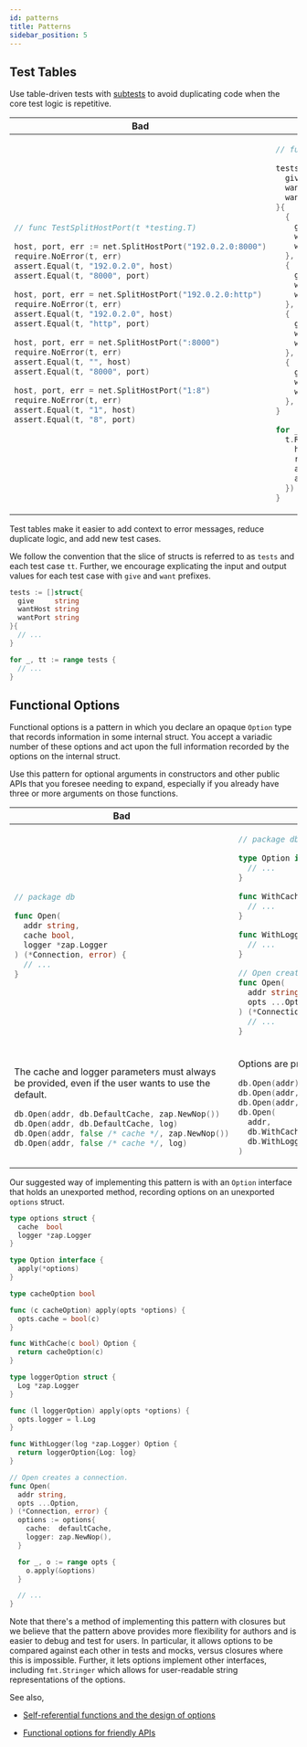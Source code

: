 ```yaml
---
id: patterns
title: Patterns
sidebar_position: 5
---
```


## Test Tables

Use table-driven tests with [subtests] to avoid duplicating code when the core
test logic is repetitive.

[subtests]: https://blog.golang.org/subtests

<table>
<thead><tr><th>Bad</th><th>Good</th></tr></thead>
<tbody>
<tr><td>

```go
// func TestSplitHostPort(t *testing.T)

host, port, err := net.SplitHostPort("192.0.2.0:8000")
require.NoError(t, err)
assert.Equal(t, "192.0.2.0", host)
assert.Equal(t, "8000", port)

host, port, err = net.SplitHostPort("192.0.2.0:http")
require.NoError(t, err)
assert.Equal(t, "192.0.2.0", host)
assert.Equal(t, "http", port)

host, port, err = net.SplitHostPort(":8000")
require.NoError(t, err)
assert.Equal(t, "", host)
assert.Equal(t, "8000", port)

host, port, err = net.SplitHostPort("1:8")
require.NoError(t, err)
assert.Equal(t, "1", host)
assert.Equal(t, "8", port)
```

</td><td>

```go
// func TestSplitHostPort(t *testing.T)

tests := []struct{
  give     string
  wantHost string
  wantPort string
}{
  {
    give:     "192.0.2.0:8000",
    wantHost: "192.0.2.0",
    wantPort: "8000",
  },
  {
    give:     "192.0.2.0:http",
    wantHost: "192.0.2.0",
    wantPort: "http",
  },
  {
    give:     ":8000",
    wantHost: "",
    wantPort: "8000",
  },
  {
    give:     "1:8",
    wantHost: "1",
    wantPort: "8",
  },
}

for _, tt := range tests {
  t.Run(tt.give, func(t *testing.T) {
    host, port, err := net.SplitHostPort(tt.give)
    require.NoError(t, err)
    assert.Equal(t, tt.wantHost, host)
    assert.Equal(t, tt.wantPort, port)
  })
}
```

</td></tr>
</tbody></table>

Test tables make it easier to add context to error messages, reduce duplicate
logic, and add new test cases.

We follow the convention that the slice of structs is referred to as `tests`
and each test case `tt`. Further, we encourage explicating the input and output
values for each test case with `give` and `want` prefixes.

```go
tests := []struct{
  give     string
  wantHost string
  wantPort string
}{
  // ...
}

for _, tt := range tests {
  // ...
}
```

## Functional Options

Functional options is a pattern in which you declare an opaque `Option` type
that records information in some internal struct. You accept a variadic number
of these options and act upon the full information recorded by the options on
the internal struct.

Use this pattern for optional arguments in constructors and other public APIs
that you foresee needing to expand, especially if you already have three or
more arguments on those functions.

<table>
<thead><tr><th>Bad</th><th>Good</th></tr></thead>
<tbody>
<tr><td>

```go
// package db

func Open(
  addr string,
  cache bool,
  logger *zap.Logger
) (*Connection, error) {
  // ...
}
```

</td><td>

```go
// package db

type Option interface {
  // ...
}

func WithCache(c bool) Option {
  // ...
}

func WithLogger(log *zap.Logger) Option {
  // ...
}

// Open creates a connection.
func Open(
  addr string,
  opts ...Option,
) (*Connection, error) {
  // ...
}
```

</td></tr>
<tr><td>

The cache and logger parameters must always be provided, even if the user
wants to use the default.

```go
db.Open(addr, db.DefaultCache, zap.NewNop())
db.Open(addr, db.DefaultCache, log)
db.Open(addr, false /* cache */, zap.NewNop())
db.Open(addr, false /* cache */, log)
```

</td><td>

Options are provided only if needed.

```go
db.Open(addr)
db.Open(addr, db.WithLogger(log))
db.Open(addr, db.WithCache(false))
db.Open(
  addr,
  db.WithCache(false),
  db.WithLogger(log),
)
```

</td></tr>
</tbody></table>

Our suggested way of implementing this pattern is with an `Option` interface
that holds an unexported method, recording options on an unexported `options`
struct.

```go
type options struct {
  cache  bool
  logger *zap.Logger
}

type Option interface {
  apply(*options)
}

type cacheOption bool

func (c cacheOption) apply(opts *options) {
  opts.cache = bool(c)
}

func WithCache(c bool) Option {
  return cacheOption(c)
}

type loggerOption struct {
  Log *zap.Logger
}

func (l loggerOption) apply(opts *options) {
  opts.logger = l.Log
}

func WithLogger(log *zap.Logger) Option {
  return loggerOption{Log: log}
}

// Open creates a connection.
func Open(
  addr string,
  opts ...Option,
) (*Connection, error) {
  options := options{
    cache:  defaultCache,
    logger: zap.NewNop(),
  }

  for _, o := range opts {
    o.apply(&options)
  }

  // ...
}
```

Note that there's a method of implementing this pattern with closures but we
believe that the pattern above provides more flexibility for authors and is
easier to debug and test for users. In particular, it allows options to be
compared against each other in tests and mocks, versus closures where this is
impossible. Further, it lets options implement other interfaces, including
`fmt.Stringer` which allows for user-readable string representations of the
options.

See also,

- [Self-referential functions and the design of options]
- [Functional options for friendly APIs]

  [Self-referential functions and the design of options]: https://commandcenter.blogspot.com/2014/01/self-referential-functions-and-design.html
  [Functional options for friendly APIs]: https://dave.cheney.net/2014/10/17/functional-options-for-friendly-apis

<!-- TODO: replace this with parameter structs and functional options, when to
use one vs other -->

